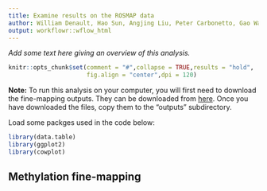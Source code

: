 ```yaml
---
title: Examine results on the ROSMAP data
author: William Denault, Hao Sun, Angjing Liu, Peter Carbonetto, Gao Wang
output: workflowr::wflow_html
---
```


*Add some text here giving an overview of this analysis.*

```r
knitr::opts_chunk$set(comment = "#",collapse = TRUE,results = "hold",
                      fig.align = "center",dpi = 120)
```

**Note:** To run this analysis on your computer, you will first need
to download the fine-mapping outputs. They can be downloaded from
[here][box-download-link]. Once you have downloaded the files, copy
them to the "outputs" subdirectory.

Load some packges used in the code below:

```r
library(data.table)
library(ggplot2)
library(cowplot)
```

## Methylation fine-mapping

```r

```

[box-download-link]: https://uchicago.box.com/s/tt1vgg7vqayfthg0vsbl8gw0sdi0f1uo
